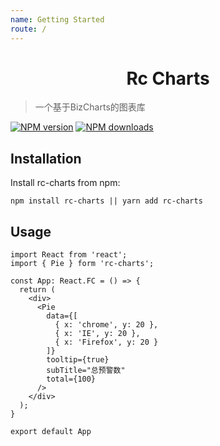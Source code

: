 ```yaml
---
name: Getting Started
route: /
---
```



<div align="center">
  <h1>Rc Charts</h1>
</div>

> 一个基于BizCharts的图表库

[![NPM version](https://img.shields.io/npm/v/rc-charts.svg?style=flat)](https://npmjs.org/package/rc-charts)
[![NPM downloads](http://img.shields.io/npm/dm/rc-charts.svg?style=flat)](https://npmjs.org/package/rc-charts)

## Installation

Install rc-charts from npm:

```
npm install rc-charts || yarn add rc-charts
```

## Usage

```
import React from 'react';
import { Pie } form 'rc-charts';

const App: React.FC = () => {
  return (
    <div>
      <Pie
        data={[
          { x: 'chrome', y: 20 },
          { x: 'IE', y: 20 },
          { x: 'Firefox', y: 20 }
        ]}
        tooltip={true}
        subTitle="总预警数"
        total={100}
      />
    </div>
  );
}

export default App
```
